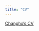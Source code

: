 ---
title: "CV"
---

<a href="https://drive.google.com/file/d/1laASlvFunN2zgOGFJKv3PPRzNvpYMjuJ/view?usp=sharing" target="_blank">Changho's CV</a>
